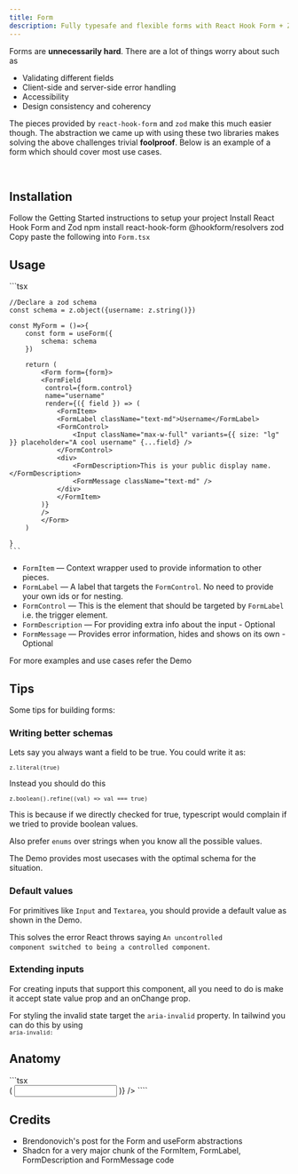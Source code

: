 ```yaml
---
title: Form
description: Fully typesafe and flexible forms with React Hook Form + Zod
---
```


Forms are **unnecessarily hard**. There are a lot of things worry about such as

- Validating different fields
- Client-side and server-side error handling
- Accessibility
- Design consistency and coherency

The pieces provided by <Code>react-hook-form</Code> and <Code>zod</Code> make this much easier though. The abstraction we came up with using
these two libraries makes solving the above challenges trivial **foolproof**. Below is an example of a form which should cover most use cases.

<br />

<ComponentDemo name="Form" />

## <HeaderLink href="#installation" id="installation">Installation</HeaderLink>

<Steps>

<Step className="inline-flex items-center gap-2 [&>p]:mt-0">
  Follow the
  <Link href={"/docs/getting-started"}>Getting Started</Link>
  instructions to setup your project
</Step>
<Step>Install React Hook Form and Zod</Step>
<CodeCopyBlock className="mt-2 py-4">npm install react-hook-form @hookform/resolvers zod</CodeCopyBlock>
<Step>
  Copy paste the following into <Code>Form.tsx</Code>
</Step>
<ComponentSource name="Form" />

</Steps>

## <HeaderLink href="#usage" id="usage">Usage</HeaderLink>

<CodeCopyBlock>
    ```tsx

    //Declare a zod schema
    const schema = z.object({username: z.string()})

    const MyForm = ()=>{
        const form = useForm({
            schema: schema
        })

        return (
            <Form form={form}>
            <FormField
             control={form.control}
             name="username"
             render={({ field }) => (
                <FormItem>
                <FormLabel className="text-md">Username</FormLabel>
                <FormControl>
                    <Input className="max-w-full" variants={{ size: "lg" }} placeholder="A cool username" {...field} />
                </FormControl>
                <div>
                    <FormDescription>This is your public display name.</FormDescription>
                    <FormMessage className="text-md" />
                </div>
                </FormItem>
            )}
            />
            </Form>
        )

    }
    ```

</CodeCopyBlock>

- <Code>FormItem</Code> — Context wrapper used to provide information to other pieces.
- <Code>FormLabel</Code> — A label that targets the <Code>FormControl</Code>. No need to provide your own ids or for
  nesting.
- <Code>FormControl</Code> — This is the element that should be targeted by <Code>FormLabel</Code> i.e. the trigger element.
- <Code>FormDescription</Code> — For providing extra info about the input - Optional
- <Code>FormMessage</Code> — Provides error information, hides and shows on its own - Optional

For more examples and use cases refer the Demo

## <HeaderLink href="#tips" id="tips">Tips</HeaderLink>

Some tips for building forms:

### <HeaderLink href="betterschemas" id="betterschemas">Writing better schemas</HeaderLink>

Lets say you always want a field to be true. You could write it as:

<Code className="mt-2">```z.literal(true)```</Code>

Instead you should do this

<Code className="mt-2">```z.boolean().refine((val) => val === true)```</Code>

This is because if we directly checked for true, typescript would complain
if we tried to provide boolean values.

Also prefer <Code>enums</Code> over strings when you know all the possible values.

The Demo provides most usecases with the optimal schema for the situation.

### <HeaderLink href="defaultvalues" id="defaultvalues">Default values</HeaderLink>

For primitives like <Code>Input</Code> and <Code>Textarea</Code>, you should provide a default value as shown in the
Demo.

This solves the error React throws saying <Code>An uncontrolled component switched to being a controlled component</Code>.

### <HeaderLink href="extendinginputs" id="extendinginputs">Extending inputs</HeaderLink>

For creating inputs that support this component, all you need to do is make it accept state value prop and an onChange prop.

For styling the invalid state target the <Code>aria-invalid</Code> property. In tailwind you can do this by using <br /> <Code>`aria-invalid:`</Code>

## <HeaderLink href="#anatomy" id="anatomy">Anatomy</HeaderLink>

<CodeBlock>
```tsx
<Form>
  <FormField
    render={(field) => (
        <FormItem>
            <FormLabel></FormLabel>
            <FormControl>
                <Input />
            </FormControl>
            <FormMessage />
        </FormItem>
    )}
/>
</Form>
````

</CodeBlock>

## <HeaderLink href="#credits" id="credits">Credits</HeaderLink>

- <Link href="https://www.brendonovich.dev/blog/the-ultimate-form-abstraction">
    Brendonovich's post for the Form and useForm abstractions
  </Link>
- <Link href="https://www.brendonovich.dev/blog/the-ultimate-form-abstraction">
    Shadcn for a very major chunk of the FormItem, FormLabel, FormDescription and FormMessage code
  </Link>
